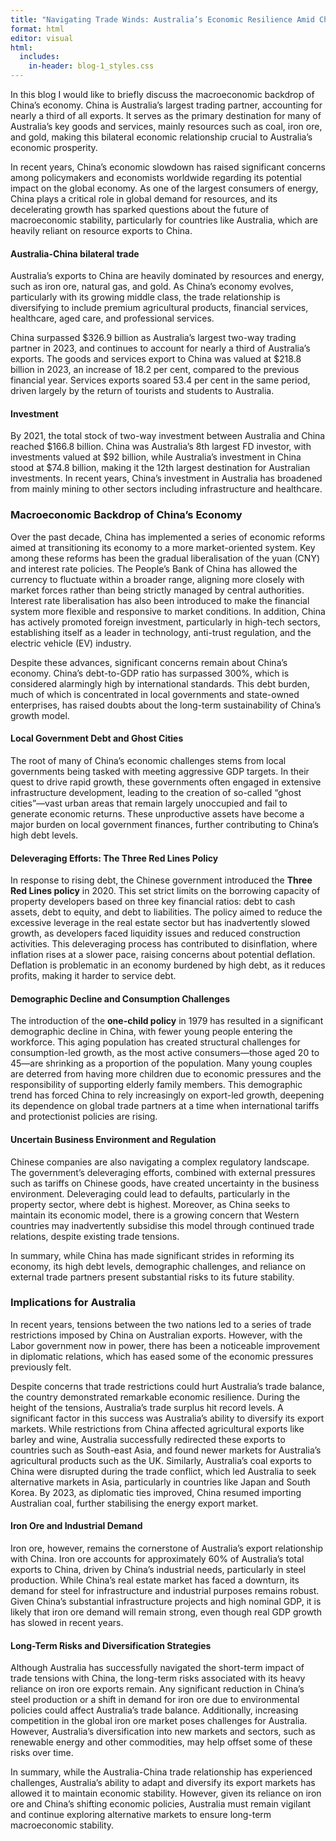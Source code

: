 ```yaml
---
title: "Navigating Trade Winds: Australia’s Economic Resilience Amid China’s Slowdown"
format: html
editor: visual
html:
  includes:
    in-header: blog-1_styles.css
---
```


<link rel="stylesheet" href="blog-1_styles.css">

In this blog I would like to briefly discuss the macroeconomic backdrop of China's economy. China is Australia's largest trading partner, accounting for nearly a third of all exports. It serves as the primary destination for many of Australia’s key goods and services, mainly resources such as coal, iron ore, and gold, making this bilateral economic relationship crucial to Australia’s economic prosperity.

In recent years, China's economic slowdown has raised significant concerns among policymakers and economists worldwide regarding its potential impact on the global economy. As one of the largest consumers of energy, China plays a critical role in global demand for resources, and its decelerating growth has sparked questions about the future of macroeconomic stability, particularly for countries like Australia, which are heavily reliant on resource exports to China.

#### Australia-China bilateral trade

Australia's exports to China are heavily dominated by resources and energy, such as iron ore, natural gas, and gold. As China’s economy evolves, particularly with its growing middle class, the trade relationship is diversifying to include premium agricultural products, financial services, healthcare, aged care, and professional services.

China surpassed \$326.9 billion as Australia's largest two-way trading partner in 2023, and continues to account for nearly a third of Australia’s exports. The goods and services export to China was valued at \$218.8 billion in 2023, an increase of 18.2 per cent, compared to the previous financial year. Services exports soared 53.4 per cent in the same period, driven largely by the return of tourists and students to Australia.

#### Investment

By 2021, the total stock of two-way investment between Australia and China reached \$166.8 billion. China was Australia’s 8th largest FD investor, with investments valued at \$92 billion, while Australia’s investment in China stood at \$74.8 billion, making it the 12th largest destination for Australian investments. In recent years, China's investment in Australia has broadened from mainly mining to other sectors including infrastructure and healthcare.

### Macroeconomic Backdrop of China's Economy

Over the past decade, China has implemented a series of economic reforms aimed at transitioning its economy to a more market-oriented system. Key among these reforms has been the gradual liberalisation of the yuan (CNY) and interest rate policies. The People’s Bank of China has allowed the currency to fluctuate within a broader range, aligning more closely with market forces rather than being strictly managed by central authorities. Interest rate liberalisation has also been introduced to make the financial system more flexible and responsive to market conditions. In addition, China has actively promoted foreign investment, particularly in high-tech sectors, establishing itself as a leader in technology, anti-trust regulation, and the electric vehicle (EV) industry.

Despite these advances, significant concerns remain about China's economy. China's debt-to-GDP ratio has surpassed 300%, which is considered alarmingly high by international standards. This debt burden, much of which is concentrated in local governments and state-owned enterprises, has raised doubts about the long-term sustainability of China’s growth model.

#### Local Government Debt and Ghost Cities

The root of many of China’s economic challenges stems from local governments being tasked with meeting aggressive GDP targets. In their quest to drive rapid growth, these governments often engaged in extensive infrastructure development, leading to the creation of so-called “ghost cities”—vast urban areas that remain largely unoccupied and fail to generate economic returns. These unproductive assets have become a major burden on local government finances, further contributing to China's high debt levels.

#### Deleveraging Efforts: The Three Red Lines Policy

In response to rising debt, the Chinese government introduced the **Three Red Lines policy** in 2020. This set strict limits on the borrowing capacity of property developers based on three key financial ratios: debt to cash assets, debt to equity, and debt to liabilities. The policy aimed to reduce the excessive leverage in the real estate sector but has inadvertently slowed growth, as developers faced liquidity issues and reduced construction activities. This deleveraging process has contributed to disinflation, where inflation rises at a slower pace, raising concerns about potential deflation. Deflation is problematic in an economy burdened by high debt, as it reduces profits, making it harder to service debt.

#### Demographic Decline and Consumption Challenges

The introduction of the **one-child policy** in 1979 has resulted in a significant demographic decline in China, with fewer young people entering the workforce. This aging population has created structural challenges for consumption-led growth, as the most active consumers—those aged 20 to 45—are shrinking as a proportion of the population. Many young couples are deterred from having more children due to economic pressures and the responsibility of supporting elderly family members. This demographic trend has forced China to rely increasingly on export-led growth, deepening its dependence on global trade partners at a time when international tariffs and protectionist policies are rising.

#### Uncertain Business Environment and Regulation

Chinese companies are also navigating a complex regulatory landscape. The government’s deleveraging efforts, combined with external pressures such as tariffs on Chinese goods, have created uncertainty in the business environment. Deleveraging could lead to defaults, particularly in the property sector, where debt is highest. Moreover, as China seeks to maintain its economic model, there is a growing concern that Western countries may inadvertently subsidise this model through continued trade relations, despite existing trade tensions.

In summary, while China has made significant strides in reforming its economy, its high debt levels, demographic challenges, and reliance on external trade partners present substantial risks to its future stability.

### Implications for Australia

In recent years, tensions between the two nations led to a series of trade restrictions imposed by China on Australian exports. However, with the Labor government now in power, there has been a noticeable improvement in diplomatic relations, which has eased some of the economic pressures previously felt.

Despite concerns that trade restrictions could hurt Australia’s trade balance, the country demonstrated remarkable economic resilience. During the height of the tensions, Australia's trade surplus hit record levels. A significant factor in this success was Australia's ability to diversify its export markets. While restrictions from China affected agricultural exports like barley and wine, Australia successfully redirected these exports to countries such as South-east Asia, and found newer markets for Australia's agricultural products such as the UK. Similarly, Australia's coal exports to China were disrupted during the trade conflict, which led Australia to seek alternative markets in Asia, particularly in countries like Japan and South Korea. By 2023, as diplomatic ties improved, China resumed importing Australian coal, further stabilising the energy export market.

#### Iron Ore and Industrial Demand

Iron ore, however, remains the cornerstone of Australia’s export relationship with China. Iron ore accounts for approximately 60% of Australia's total exports to China, driven by China’s industrial needs, particularly in steel production. While China's real estate market has faced a downturn, its demand for steel for infrastructure and industrial purposes remains robust. Given China's substantial infrastructure projects and high nominal GDP, it is likely that iron ore demand will remain strong, even though real GDP growth has slowed in recent years.

#### Long-Term Risks and Diversification Strategies

Although Australia has successfully navigated the short-term impact of trade tensions with China, the long-term risks associated with its heavy reliance on iron ore exports remain. Any significant reduction in China's steel production or a shift in demand for iron ore due to environmental policies could affect Australia's trade balance. Additionally, increasing competition in the global iron ore market poses challenges for Australia. However, Australia's diversification into new markets and sectors, such as renewable energy and other commodities, may help offset some of these risks over time.

In summary, while the Australia-China trade relationship has experienced challenges, Australia's ability to adapt and diversify its export markets has allowed it to maintain economic stability. However, given its reliance on iron ore and China’s shifting economic policies, Australia must remain vigilant and continue exploring alternative markets to ensure long-term macroeconomic stability.
